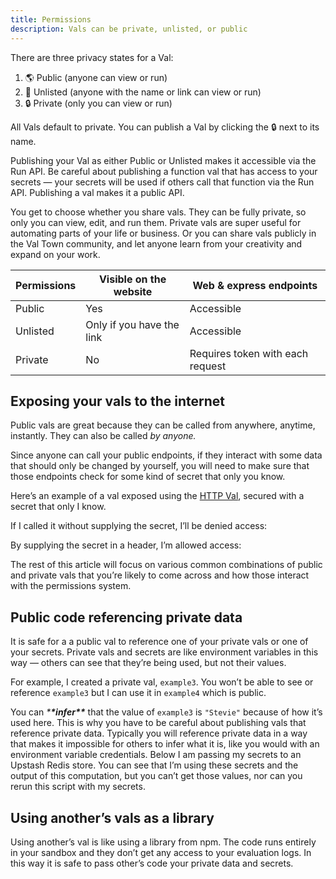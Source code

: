 ```yaml
---
title: Permissions
description: Vals can be private, unlisted, or public
---
```



There are three privacy states for a Val:

1. 🌎 Public (anyone can view or run)
2. 🔗 Unlisted (anyone with the name or link can view or run)
3. 🔒 Private (only you can view or run)

All Vals default to private. You can publish a Val by clicking the 🔒 next to
its name.

Publishing your Val as either Public or Unlisted makes it accessible via the Run
API. Be careful about publishing a function val that has access to your secrets
— your secrets will be used if others call that function via the Run API.
Publishing a val makes it a public API.

You get to choose whether you share vals. They can be fully private, so only you
can view, edit, and run them. Private vals are super useful for automating parts of
your life or business. Or you can share vals publicly in the Val Town community,
and let anyone learn from your creativity and expand on your work.

| Permissions | Visible on the website    | Web & express endpoints          |
| ----------- | ------------------------- | -------------------------------- |
| Public      | Yes                       | Accessible                       |
| Unlisted    | Only if you have the link | Accessible                       |
| Private     | No                        | Requires token with each request |

## Exposing your vals to the internet

Public vals are great because they can be called from anywhere, anytime,
instantly. They can also be called _by anyone._

Since anyone can call your public endpoints, if they interact with some data
that should only be changed by yourself, you will need to make sure that those
endpoints check for some kind of secret that only you know.

Here’s an example of a val exposed using the [HTTP Val](/types/http), secured
with a secret that only I know.

<Val url="https://www.val.town/embed/neverstew.secretEndpoint" />

If I called it without supplying the secret, I’ll be denied access:

<Val url="https://www.val.town/embed/neverstew.secretEndpointFailure" />

By supplying the secret in a header, I’m allowed access:

<Val url="https://www.val.town/embed/neverstew.secretEndpointSuccess" />

The rest of this article will focus on various common combinations of public and
private vals that you’re likely to come across and how those interact with the
permissions system.

## Public code referencing private data

It is safe for a a public val to reference one of your private vals or one of
your secrets. Private vals and secrets are like environment variables in this
way — others can see that they’re being used, but not their values.

For example, I created a private val, `example3`. You won’t be able to see or
reference `example3` but I can use it in `example4` which is public.

<Val url="https://www.val.town/embed/stevekrouse.example4" />

You can _\***\*infer\*\***_ that the value of `example3` is `"Stevie"` because of
how it’s used here. This is why you have to be careful about publishing vals
that reference private data. Typically you will reference private data in a way
that makes it impossible for others to infer what it is, like you would with an
environment variable credentials. Below I am passing my secrets to an Upstash
Redis store. You can see that I’m using these secrets and the output of this
computation, but you can’t get those values, nor can you rerun this script with
my secrets.

<Val url="https://www.val.town/embed/stevekrouse.upstashJSONEx" />

## Using another’s vals as a library

Using another’s val is like using a library from npm. The code runs entirely in
your sandbox and they don’t get any access to your evaluation logs. In this way
it is safe to pass other’s code your private data and secrets.

<Val url="https://www.val.town/embed/stevekrouse.librarySecretEx" />
